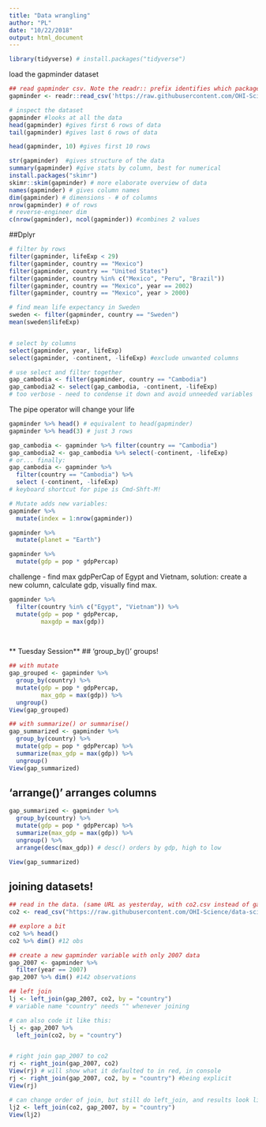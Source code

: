 ```yaml
---
title: "Data wrangling"
author: "PL"
date: "10/22/2018"
output: html_document
---
```


```r
library(tidyverse) # install.packages("tidyverse")
```

load the gapminder dataset
```r
## read gapminder csv. Note the readr:: prefix identifies which package it's in
gapminder <- readr::read_csv('https://raw.githubusercontent.com/OHI-Science/data-science-training/master/data/gapminder.csv')

# inspect the dataset
gapminder #looks at all the data
head(gapminder) #gives first 6 rows of data
tail(gapminder) #gives last 6 rows of data

head(gapminder, 10) #gives first 10 rows

str(gapminder)  #gives structure of the data
summary(gapminder) #give stats by column, best for numerical
install.packages("skimr")
skimr::skim(gapminder) # more elaborate overview of data
names(gapminder) # gives column names
dim(gapminder) # dimensions - # of columns
nrow(gapminder) # of rows
# reverse-engineer dim
c(nrow(gapminder), ncol(gapminder)) #combines 2 values
```


##Dplyr

```r
# filter by rows
filter(gapminder, lifeExp < 29)
filter(gapminder, country == "Mexico")
filter(gapminder, country == "United States")
filter(gapminder, country %in% c("Mexico", "Peru", "Brazil"))
filter(gapminder, country == "Mexico", year == 2002)
filter(gapminder, country == "Mexico", year > 2000)

# find mean life expectancy in Sweden
sweden <- filter(gapminder, country == "Sweden")
mean(sweden$lifeExp)



```



```r
# select by columns
select(gapminder, year, lifeExp)
select(gapminder, -continent, -lifeExp) #exclude unwanted columns

```


```r
# use select and filter together
gap_cambodia <- filter(gapminder, country == "Cambodia")
gap_cambodia2 <- select(gap_cambodia, -continent, -lifeExp)
# too verbose - need to condense it down and avoid unneeded variables

```

The pipe operator will change your life

```r
gapminder %>% head() # equivalent to head(gapminder)
gapminder %>% head(3) # just 3 rows

gap_cambodia <- gapminder %>% filter(country == "Cambodia")
gap_cambodia2 <- gap_cambodia %>% select(-continent, -lifeExp)
# or... finally:
gap_cambodia <- gapminder %>% 
  filter(country == "Cambodia") %>% 
  select (-continent, -lifeExp)
# keyboard shortcut for pipe is Cmd-Shft-M!

```



```r
# Mutate adds new variables:
gapminder %>% 
  mutate(index = 1:nrow(gapminder))

gapminder %>% 
  mutate(planet = "Earth")

gapminder %>% 
  mutate(gdp = pop * gdpPercap)
```

challenge - find max gdpPerCap of Egypt and Vietnam, 
solution: create a new column, calculate gdp, visually find max.
```r
gapminder %>% 
  filter(country %in% c("Egypt", "Vietnam")) %>% 
  mutate(gdp = pop * gdpPercap, 
         maxgdp = max(gdp))
  
  

```
** Tuesday Session**
## 'group_by()' groups!

```r
## with mutate
gap_grouped <- gapminder %>% 
  group_by(country) %>% 
  mutate(gdp = pop * gdpPercap,
         max_gdp = max(gdp)) %>% 
  ungroup()
View(gap_grouped)

## with summarize() or summarise()
gap_summarized <- gapminder %>% 
  group_by(country) %>% 
  mutate(gdp = pop * gdpPercap) %>% 
  summarize(max_gdp = max(gdp)) %>% 
  ungroup()
View(gap_summarized)
```

## 'arrange()' arranges columns

```r
gap_summarized <- gapminder %>% 
  group_by(country) %>% 
  mutate(gdp = pop * gdpPercap) %>% 
  summarize(max_gdp = max(gdp)) %>% 
  ungroup() %>% 
  arrange(desc(max_gdp)) # desc() orders by gdp, high to low 

View(gap_summarized) 
```

## joining datasets!

```r

## read in the data. (same URL as yesterday, with co2.csv instead of gapminder.csv)
co2 <- read_csv("https://raw.githubusercontent.com/OHI-Science/data-science-training/master/data/co2.csv")

## explore a bit
co2 %>% head()
co2 %>% dim() #12 obs

## create a new gapminder variable with only 2007 data
gap_2007 <- gapminder %>% 
  filter(year == 2007)
gap_2007 %>% dim() #142 observations

## left join
lj <- left_join(gap_2007, co2, by = "country") 
# variable name "country" needs "" whenever joining

# can also code it like this:
lj <- gap_2007 %>% 
  left_join(co2, by = "country")


# right join gap_2007 to co2
rj <- right_join(gap_2007, co2)
View(rj) # will show what it defaulted to in red, in console
rj <- right_join(gap_2007, co2, by = "country") #being explicit
View(rj)

# can change order of join, but still do left_join, and results look like right join...
lj2 <- left_join(co2, gap_2007, by = "country")
View(lj2)

```










```r

```


















